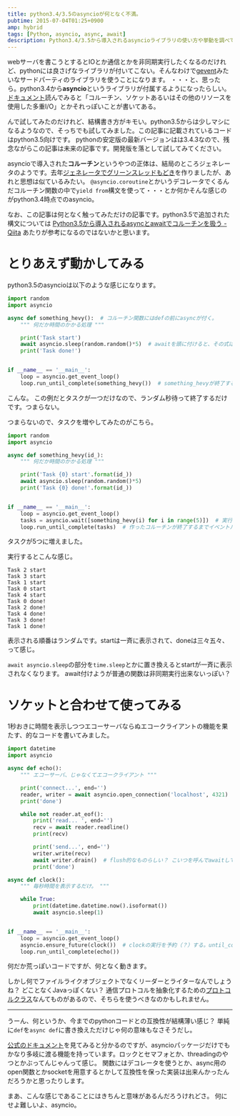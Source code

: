 ```yaml
---
title: python3.4/3.5のasyncioが何となく不満。
pubtime: 2015-07-04T01:25+0900
amp: hybrid
tags: [Python, asyncio, async, await]
description: Python3.4/3.5から導入されるasyncioライブラリの使い方や挙動を調べてみました。現時点ではまだなんとも不満な感じです。
---
```


webサーバを書こうとするとIOとか通信とかを非同期実行したくなるのだけれど、pythonには良さげなライブラリが付いてこない。そんなわけで[gevent](http://www.gevent.org/)みたいなサードパーティのライブラリを使うことになります。
・・・と、思ったら。python3.4から**asyncio**というライブラリが付属するようになったらしい。
[ドキュメント](http://docs.python.jp/3/library/asyncio.html)読んでみると「コルーチン、ソケットあるいはその他のリソースを使用した多重I/O」とかそれっぽいことが書いてある。

んで試してみたのだけれど、結構書き方がキモい。python3.5からは少しマシになるようなので、そっちでも試してみました。この記事に記載されているコードはpython3.5向けです。
pythonの安定版の最新バージョンはは3.4.3なので、残念ながらこの記事は未来の記事です。開発版を落として試してみてください。

asyncioで導入された**コルーチン**というやつの正体は、結局のところジェネレータのようです。去年[ジェネレータでグリーンスレッドもどき](/blog/2014/08/yield-green-thread)を作りましたが、あれと思想は似ているみたい。
`@asyncio.coroutine`とかいうデコレータでくるんだコルーチン関数の中で`yield from`構文を使って・・・とか何かそんな感じのがpython3.4時点でのasyncio。

なお、この記事は何となく触ってみただけの記事です。python3.5で追加された構文については [Python3.5から導入されるasyncとawaitでコルーチンを扱う - Qiita](http://qiita.com/Lspeciosum/items/98e05c7495369ab9d102) あたりが参考になるのではないかと思います。

# とりあえず動かしてみる
python3.5のasyncioは以下のような感じになります。
``` python
import random
import asyncio

async def something_hevy():  # コルーチン関数にはdefの前にasyncが付く。
    """ 何だか時間のかかる処理 """

    print('Task start')
    await asyncio.sleep(random.random()*5)  # awaitを頭に付けると、その式は非同期に実行されるらしい。ただし、非同期に実行されるのはasyncなやつだけっぽい。
    print('Task done!')


if __name__ == '__main__':
    loop = asyncio.get_event_loop()
    loop.run_until_complete(something_hevy())  # something_hevyが終了するまでイベントループを回す。
```
こんな。
この例だとタスクが一つだけなので、ランダム秒待って終了するだけです。つまらない。

つまらないので、タスクを増やしてみたのがこちら。
``` python
import random
import asyncio

async def something_hevy(id_):
    """ 何だか時間のかかる処理 """

    print('Task {0} start'.format(id_))
    await asyncio.sleep(random.random()*5)
    print('Task {0} done!'.format(id_))


if __name__ == '__main__':
    loop = asyncio.get_event_loop()
    tasks = asyncio.wait([something_hevy(i) for i in range(5)])  # 実行すべきタスクのリストをasyncio.waitに渡すと、すべてが終了するまで待ってくれるコルーチンが出来る。
    loop.run_until_complete(tasks)  # 作ったコルーチンが終了するまでイベントルーチンを回す。
```
タスクが5つに増えました。

実行するとこんな感じ。
```
Task 2 start
Task 3 start
Task 1 start
Task 0 start
Task 4 start
Task 0 done!
Task 2 done!
Task 4 done!
Task 3 done!
Task 1 done!
```
表示される順番はランダムです。startは一斉に表示されて、doneは三々五々、って感じ。

`await asyncio.sleep`の部分を`time.sleep`とかに置き換えるとstartが一斉に表示されなくなります。
await付けようが普通の関数は非同期実行出来ないっぽい？

# ソケットと合わせて使ってみる
1秒おきに時間を表示しつつエコーサーバならぬエコークライアントの機能を果たす、的なコードを書いてみました。
``` python
import datetime
import asyncio

async def echo():
    """ エコーサーバ、じゃなくてエコークライアント """

    print('connect...', end='')
    reader, writer = await asyncio.open_connection('localhost', 4321)  # TCPで接続して、StreamReader,StreamWriterとやらを返す関数。
    print('done')

    while not reader.at_eof():
        print('read... ', end='')
        recv = await reader.readline()
        print(recv)

        print('send...', end='')
        writer.write(recv)
        await writer.drain()  # flush的なものらしい？ こいつを呼んでawaitしてやらないとブロックしてしまって並列実行にならない。
        print('done')

async def clock():
    """ 毎秒時間を表示するだけ。 """

    while True:
        print(datetime.datetime.now().isoformat())
        await asyncio.sleep(1)


if __name__ == '__main__':
    loop = asyncio.get_event_loop()
    asyncio.ensure_future(clock())  # clockの実行を予約（？）する。until_completeでもwaitでもないのでループが終了したら勝手に死ぬ？
    loop.run_until_complete(echo())
```
何だか荒っぽいコードですが、何となく動きます。

しかし何でファイルライクオブジェクトでなくリーダーとライターなんでしょうね？ どことなくJavaっぽくない？
通信プロトコルを抽象化するための[プロトコルクラス](http://docs.python.jp/3/library/asyncio-protocol.html#protocols)なんてものがあるので、そちらを使うべきなのかもしれません。

---

うーん、何というか、今までのpythonコードとの互換性が結構薄い感じ？
単純に`def`を`async def`に書き換えただけじゃ何の意味もなさそうだし。

[公式のドキュメント](http://docs.python.jp/3/library/asyncio.html)を見てみると分かるのですが、asyncioパッケージだけでもかなり多岐に渡る機能を持っています。ロックとセマフォとか、threadingのやつとかぶってんじゃんって感じ。
関数にはデコレータを使うとか、async用のopen関数とかsocketを用意するとかして互換性を保った実装は出来んかったんだろうかと思ったりします。

まあ、こんな感じであることにはきちんと意味があるんだろうけれどさ。
何にせよ難しいよ、asyncio。
